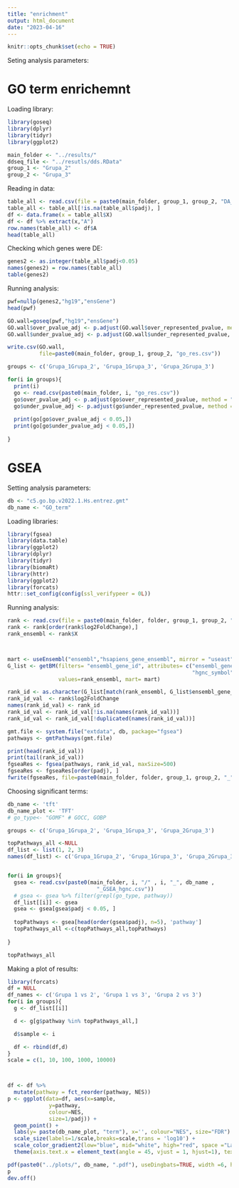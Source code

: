 ```yaml
---
title: "enrichment"
output: html_document
date: "2023-04-16"
---
```


```r
knitr::opts_chunk$set(echo = TRUE)
```

Seting analysis parameters:



# GO term enrichemnt

Loading library:
```r
library(goseq)
library(dplyr)
library(tidyr)
library(ggplot2)
```

```r
main_folder <- "../results/"
ddseq_file <- "../resutls/dds.RData"
group_1 <- "Grupa_2"
group_2 <- "Grupa_3"
```


Reading in data:

```r
table_all <- read.csv(file = paste0(main_folder, group_1, group_2, "DA_all.csv"))
table_all <- table_all[!is.na(table_all$padj), ]
df <- data.frame(x = table_all$X)
df <- df %>% extract(x,"A")
row.names(table_all) <- df$A
head(table_all)
```

Checking which genes were DE:

```r
genes2 <- as.integer(table_all$padj<0.05)
names(genes2) = row.names(table_all)
table(genes2)
```

Running analysis:

```r
pwf=nullp(genes2,"hg19","ensGene")
head(pwf)

GO.wall=goseq(pwf,"hg19","ensGene")
GO.wall$over_pvalue_adj <- p.adjust(GO.wall$over_represented_pvalue, method = "BH")
GO.wall$under_pvalue_adj <- p.adjust(GO.wall$under_represented_pvalue, method = "BH")

write.csv(GO.wall, 
          file=paste0(main_folder, group_1, group_2, "go_res.csv"))

```

```r

groups <- c('Grupa_1Grupa_2', 'Grupa_1Grupa_3', 'Grupa_2Grupa_3')

for(i in groups){
  print(i)
  go <- read.csv(paste0(main_folder, i, "go_res.csv"))
  go$over_pvalue_adj <- p.adjust(go$over_represented_pvalue, method = "BH")
  go$under_pvalue_adj <- p.adjust(go$under_represented_pvalue, method = "BH")
  
  print(go[go$over_pvalue_adj < 0.05,])
  print(go[go$under_pvalue_adj < 0.05,])
  
}

```



# GSEA

Setting analysis parameters:
```r
db <- "c5.go.bp.v2022.1.Hs.entrez.gmt"
db_name <- "GO_term"
```

Loading libraries:

```r
library(fgsea)
library(data.table)
library(ggplot2)
library(dplyr)
library(tidyr)
library(biomaRt)
library(httr)
library(ggplot2)
library(forcats)
httr::set_config(config(ssl_verifypeer = 0L))
```

Running analysis:

```r
rank <- read.csv(file = paste0(main_folder, folder, group_1, group_2, "DA_0_05.csv"))
rank <- rank[order(rank$log2FoldChange),] 
rank_ensembl <- rank$X



mart <- useEnsembl("ensembl","hsapiens_gene_ensembl", mirror = "useast")
G_list <- getBM(filters= "ensembl_gene_id", attributes= c("ensembl_gene_id",
                                                          "hgnc_symbol"),
                values=rank_ensembl, mart= mart)

rank_id <- as.character(G_list[match(rank_ensembl, G_list$ensembl_gene_id), 'hgnc_symbol'])
rank_id_val  <- rank$log2FoldChange
names(rank_id_val) <- rank_id
rank_id_val <- rank_id_val[!is.na(names(rank_id_val))]
rank_id_val <- rank_id_val[!duplicated(names(rank_id_val))]

gmt.file <- system.file("extdata", db, package="fgsea")
pathways <- gmtPathways(gmt.file)

print(head(rank_id_val))
print(tail(rank_id_val))
fgseaRes <- fgsea(pathways, rank_id_val, maxSize=500)
fgseaRes <- fgseaRes[order(padj), ]
fwrite(fgseaRes, file=paste0(main_folder, folder, group_1, group_2, "_", db_name ,"_GSEA.csv"), sep=",", sep2=c("", " ", ""))
```

Choosing significant terms:

```r
db_name <- 'tft'
db_name_plot <- 'TFT'
# go_type<- "GOMF" # GOCC, GOBP

groups <- c('Grupa_1Grupa_2', 'Grupa_1Grupa_3', 'Grupa_2Grupa_3')

topPathways_all <-NULL
df_list <- list(1, 2, 3)
names(df_list) <- c('Grupa_1Grupa_2', 'Grupa_1Grupa_3', 'Grupa_2Grupa_3')


for(i in groups){
  gsea <- read.csv(paste0(main_folder, i, "/" , i, "_", db_name ,
                            "_GSEA_hgnc.csv"))
  # gsea <- gsea %>% filter(grepl(go_type, pathway))
  df_list[[i]] <- gsea
  gsea <- gsea[gsea$padj < 0.05, ]
  
  topPathways <- gsea[head(order(gsea$padj), n=5), 'pathway']
  topPathways_all <-c(topPathways_all,topPathways)
  
}

topPathways_all
```

Making a plot of results:

```r
library(forcats)
df = NULL
df_names <- c('Grupa 1 vs 2', 'Grupa 1 vs 3', 'Grupa 2 vs 3')
for(i in groups){
  g <- df_list[[i]]

  d <- g[g$pathway %in% topPathways_all,]

  d$sample <- i

  df <- rbind(df,d)
}
scale = c(1, 10, 100, 1000, 10000)



df <- df %>%
  mutate(pathway = fct_reorder(pathway, NES))
p <- ggplot(data=df, aes(x=sample,
             y=pathway,
             colour=NES,
             size=1/padj)) +
  geom_point() +
  labs(y= paste(db_name_plot, "term"), x='', colour="NES", size="FDR")  +
  scale_size(labels=1/scale,breaks=scale,trans = 'log10') +
  scale_color_gradient2(low="blue", mid="white", high="red", space ="Lab" ) +
  theme(axis.text.x = element_text(angle = 45, vjust = 1, hjust=1), text = element_text(size = 8))

pdf(paste0("../plots/", db_name, ".pdf"), useDingbats=TRUE, width =6, height = 3.5)
p
dev.off()

```

